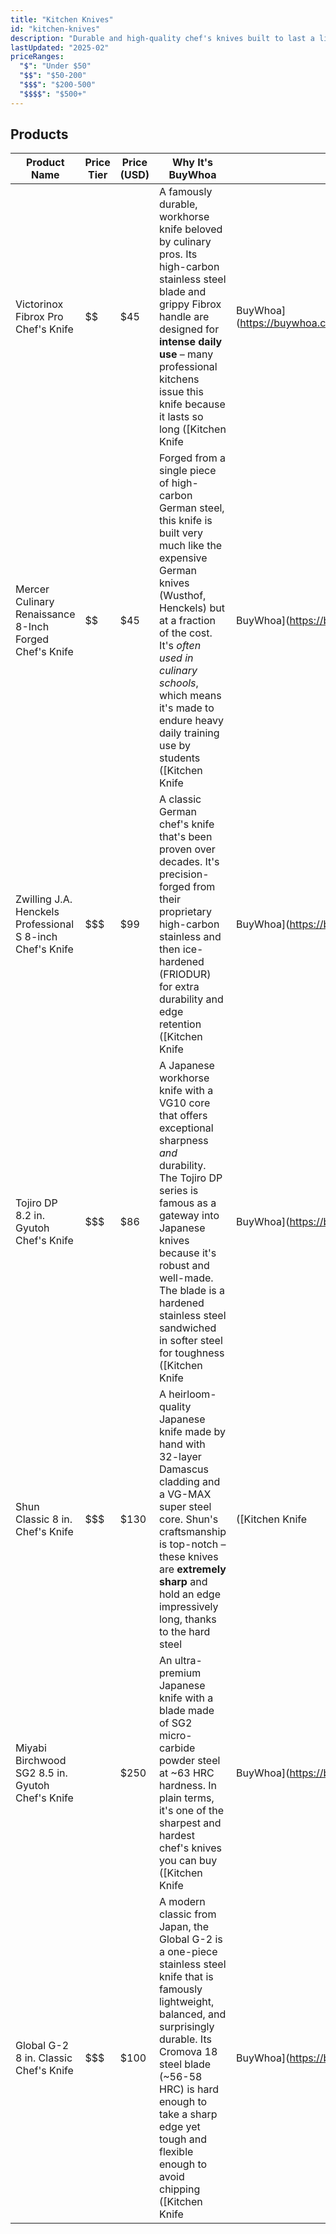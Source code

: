 ```yaml
---
title: "Kitchen Knives"
id: "kitchen-knives"
description: "Durable and high-quality chef's knives built to last a lifetime."
lastUpdated: "2025-02"
priceRanges:
  "$": "Under $50"
  "$$": "$50-200"
  "$$$": "$200-500"
  "$$$$": "$500+"
---
```


## Products

| Product Name | Price Tier | Price (USD) | Why It's BuyWhoa | Link to Buy |
|--------------|------------|-------------|------------------|-------------|
| Victorinox Fibrox Pro Chef's Knife | $$ | $45 | A famously durable, workhorse knife beloved by culinary pros. Its high-carbon stainless steel blade and grippy Fibrox handle are designed for **intense daily use** – many professional kitchens issue this knife because it lasts so long ([Kitchen Knife | BuyWhoa](https://buywhoa.com/categories/knives#:~:text=Durable%2C%20ergonomic%2C%20easy%20to%20sharpen%2C,often%20recommended%20for%20professional%20kitchens)). | [Amazon](https://www.amazon.com/dp/B000638D32/ref=nosim?tag=buywhoa-20) |
| Mercer Culinary Renaissance 8-Inch Forged Chef's Knife | $$ | $45 | Forged from a single piece of high-carbon German steel, this knife is built very much like the expensive German knives (Wusthof, Henckels) but at a fraction of the cost. It's *often used in culinary schools*, which means it's made to endure heavy daily training use by students ([Kitchen Knife | BuyWhoa](https://buywhoa.com/categories/knives#:~:text=)). | [Amazon](https://www.amazon.com/dp/B002R1CGV6/ref=nosim?tag=buywhoa-20) |
| Zwilling J.A. Henckels Professional S 8-inch Chef's Knife | $$$ | $99 | A classic German chef's knife that's been proven over decades. It's precision-forged from their proprietary high-carbon stainless and then ice-hardened (FRIODUR) for extra durability and edge retention ([Kitchen Knife | BuyWhoa](https://buywhoa.com/categories/knives#:~:text=)). | [Amazon](https://www.amazon.com/dp/B00004RFMT/ref=nosim?tag=buywhoa-20) |
| Tojiro DP 8.2 in. Gyutoh Chef's Knife | $$$ | $86 | A Japanese workhorse knife with a VG10 core that offers exceptional sharpness *and* durability. The Tojiro DP series is famous as a gateway into Japanese knives because it's robust and well-made. The blade is a hardened stainless steel sandwiched in softer steel for toughness ([Kitchen Knife | BuyWhoa](https://buywhoa.com/categories/knives#:~:text=)). | [Amazon](https://www.amazon.com/dp/B000UAPQEA/ref=nosim?tag=buywhoa-20) |
| Shun Classic 8 in. Chef's Knife | $$$ | $130 | A heirloom-quality Japanese knife made by hand with 32-layer Damascus cladding and a VG-MAX super steel core. Shun's craftsmanship is top-notch – these knives are **extremely sharp** and hold an edge impressively long, thanks to the hard steel | ([Kitchen Knife | BuyWhoa](https://buywhoa.com/categories/knives#:~:text=)). | [Amazon](https://amzn.to/3CXOYrE) |
| Miyabi Birchwood SG2 8.5 in. Gyutoh Chef's Knife | $$$$ | $250 | An ultra-premium Japanese knife with a blade made of SG2 micro-carbide powder steel at ~63 HRC hardness. In plain terms, it's one of the sharpest and hardest chef's knives you can buy ([Kitchen Knife | BuyWhoa](https://buywhoa.com/categories/knives#:~:text=)). | [Amazon](https://amzn.to/4k14HXE) |
| Global G-2 8 in. Classic Chef's Knife | $$$ | $100 | A modern classic from Japan, the Global G-2 is a one-piece stainless steel knife that is famously lightweight, balanced, and surprisingly durable. Its Cromova 18 steel blade (~56-58 HRC) is hard enough to take a sharp edge yet tough and flexible enough to avoid chipping ([Kitchen Knife | BuyWhoa](https://buywhoa.com/categories/knives#:~:text=Global%20G,Chef%27s%20Knife)). | [Amazon](https://www.amazon.com/dp/B00005OL44/ref=nosim?tag=buywhoa-20) |